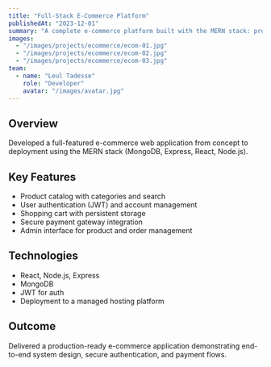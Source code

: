 ```yaml
---
title: "Full-Stack E-Commerce Platform"
publishedAt: "2023-12-01"
summary: "A complete e-commerce platform built with the MERN stack: product catalogs, auth, shopping cart, and payment integration."
images:
  - "/images/projects/ecommerce/ecom-01.jpg"
  - "/images/projects/ecommerce/ecom-02.jpg"
  - "/images/projects/ecommerce/ecom-03.jpg"
team:
  - name: "Leul Tadesse"
    role: "Developer"
    avatar: "/images/avatar.jpg"
---
```


## Overview

Developed a full-featured e-commerce web application from concept to deployment using the MERN stack (MongoDB, Express, React, Node.js).

## Key Features

- Product catalog with categories and search
- User authentication (JWT) and account management
- Shopping cart with persistent storage
- Secure payment gateway integration
- Admin interface for product and order management

## Technologies

- React, Node.js, Express
- MongoDB
- JWT for auth
- Deployment to a managed hosting platform

## Outcome

Delivered a production-ready e-commerce application demonstrating end-to-end system design, secure authentication, and payment flows.
